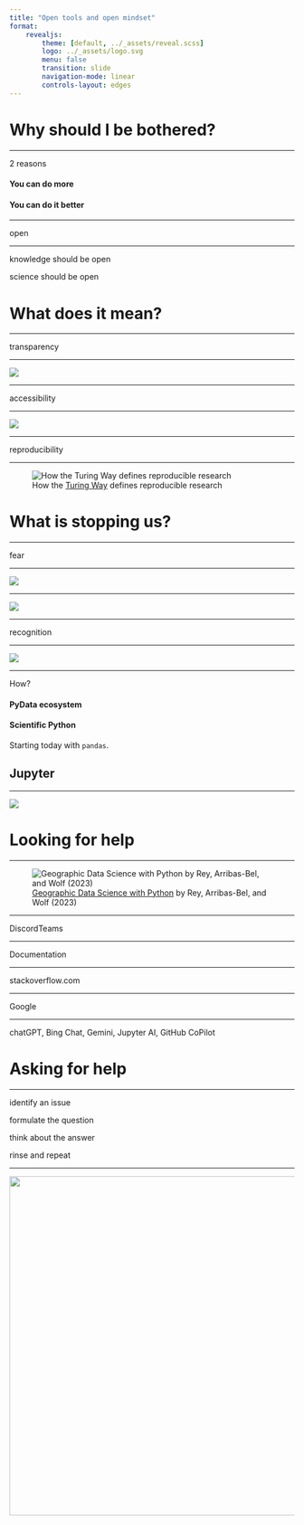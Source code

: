 ```yaml
---
title: "Open tools and open mindset"
format:
    revealjs:
        theme: [default, ../_assets/reveal.scss]
        logo: ../_assets/logo.svg
        menu: false
        transition: slide
        navigation-mode: linear
        controls-layout: edges
---
```


# Why should I be bothered?

---

::: {.r-fit-text}
2 reasons
:::

#### You can do more {.fragment .fade-in}

#### You can do it better {.fragment .fade-in}

---

::: {.r-fit-text}
open
:::

---

::: {.r-fit-text}
knowledge should be open
:::

::: {.r-fit-text .fragment .fade-in}
science should be open
:::

# What does it mean?

---

::: {.r-fit-text .absolute top=25%}
transparency
:::

---

![](figures/ReproducibleJourney.jpg){.center_image}

---

::: {.r-fit-text .absolute top=25%}
accessibility
:::

---

![](figures/open-science-barriers.jpg){.center_image}

---

::: {.r-fit-text .absolute top=25%}
reproducibility
:::

---

![How the [Turing Way](https://the-turing-way.netlify.app/reproducible-research/overview/overview-definitions#table-of-definitions-for-reproducibility) defines reproducible research](figures/ReproducibleDefinitionGrid.jpg){.center_image}

# What is stopping us?

---

::: {.r-fit-text}
fear
:::

---

![](figures/BugsAreFeatures.jpg){.center_image}

---

![](figures/BugCatching.jpg){.center_image}

---

::: {.r-fit-text .absolute top=25%}
recognition
:::

---

![](figures/CultureShift.jpg){.center_image}

---

::: {.r-fit-text}
How?
:::

#### PyData ecosystem {.fragment .fade-in}
#### Scientific Python {.fragment .fade-in}

::: {.fragment .fade-in}
Starting today with `pandas`.
:::

## Jupyter

---

![](figures/jupyter-process.jpg){.center_image}

# Looking for help

---

![[Geographic Data Science with Python](https://geographicdata.science/book/intro.html) by Rey, Arribas-Bel, and Wolf (2023)](figures/book.png){.center_image}

---

::: {.r-fit-text}
[Discord]{.content-visible when-profile='sds4sg'}[Teams]{.content-visible when-profile='micro'}
:::

---

::: {.r-fit-text .absolute top=25%}
Documentation
:::

---

::: {.r-fit-text .absolute top=25%}
stackoverflow.com
:::

---

::: {.r-fit-text}
Google
:::

---

::: {.r-fit-text .absolute top=25%}
chatGPT, Bing Chat, Gemini, Jupyter AI, GitHub CoPilot
:::

# Asking for help

---

::: {.r-fit-text}
identify an issue
:::

::: {.r-fit-text .fragment .fade-in}
formulate the question
:::

::: {.r-fit-text .fragment .fade-in}
think about the answer
:::

::: {.r-fit-text .fragment .fade-in}
rinse and repeat
:::

---

![](figures/RoadToReproducibility.jpg){.center_image height="600"}